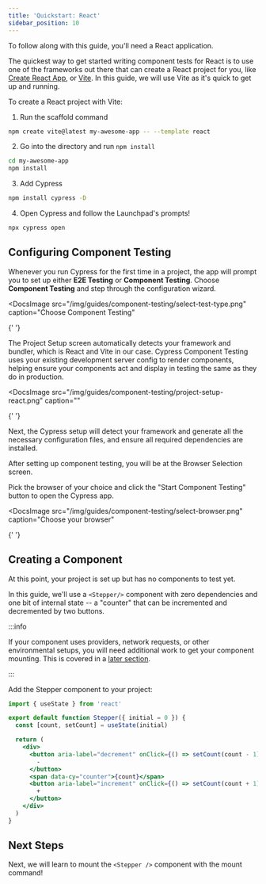 ```yaml
---
title: 'Quickstart: React'
sidebar_position: 10
---
```


<CtBetaAlert></CtBetaAlert>

To follow along with this guide, you'll need a React application.

The quickest way to get started writing component tests for React is to use one
of the frameworks out there that can create a React project for you, like
[Create React App](https://create-react-app.dev/), or
[Vite](https://vitejs.dev/). In this guide, we will use Vite as it's quick to
get up and running.

To create a React project with Vite:

1. Run the scaffold command

```bash
npm create vite@latest my-awesome-app -- --template react
```

2. Go into the directory and run `npm install`

```bash
cd my-awesome-app
npm install
```

3. Add Cypress

```bash
npm install cypress -D
```

4. Open Cypress and follow the Launchpad's prompts!

```bash
npx cypress open
```

## Configuring Component Testing

Whenever you run Cypress for the first time in a project, the app will prompt
you to set up either **E2E Testing** or **Component Testing**. Choose
**Component Testing** and step through the configuration wizard.

<DocsImage
  src="/img/guides/component-testing/select-test-type.png"
  caption="Choose Component Testing"
>
  {' '}
</DocsImage>

The Project Setup screen automatically detects your framework and bundler, which
is React and Vite in our case. Cypress Component Testing uses your existing
development server config to render components, helping ensure your components
act and display in testing the same as they do in production.

<DocsImage
  src="/img/guides/component-testing/project-setup-react.png"
  caption=""
>
  {' '}
</DocsImage>

Next, the Cypress setup will detect your framework and generate all the
necessary configuration files, and ensure all required dependencies are
installed.

<DocsImage
  src="/img/guides/component-testing/scaffolded-files.png"
  caption="The Cypress launchpad will scaffold all of these files for you"
 />

After setting up component testing, you will be at the Browser Selection screen.

Pick the browser of your choice and click the "Start Component Testing" button
to open the Cypress app.

<DocsImage
  src="/img/guides/component-testing/select-browser.png"
  caption="Choose your browser"
>
  {' '}
</DocsImage>

## Creating a Component

At this point, your project is set up but has no components to test yet.

In this guide, we'll use a `<Stepper/>` component with zero dependencies and one
bit of internal state -- a "counter" that can be incremented and decremented by
two buttons.

:::info

If your component uses providers, network requests, or other environmental
setups, you will need additional work to get your component mounting. This is
covered in a [later section](/guides/component-testing/custom-mount-react).

:::

Add the Stepper component to your project:

```jsx title=Stepper.jsx
import { useState } from 'react'

export default function Stepper({ initial = 0 }) {
  const [count, setCount] = useState(initial)

  return (
    <div>
      <button aria-label="decrement" onClick={() => setCount(count - 1)}>
        -
      </button>
      <span data-cy="counter">{count}</span>
      <button aria-label="increment" onClick={() => setCount(count + 1)}>
        +
      </button>
    </div>
  )
}
```

## Next Steps

Next, we will learn to mount the `<Stepper />` component with the mount command!
